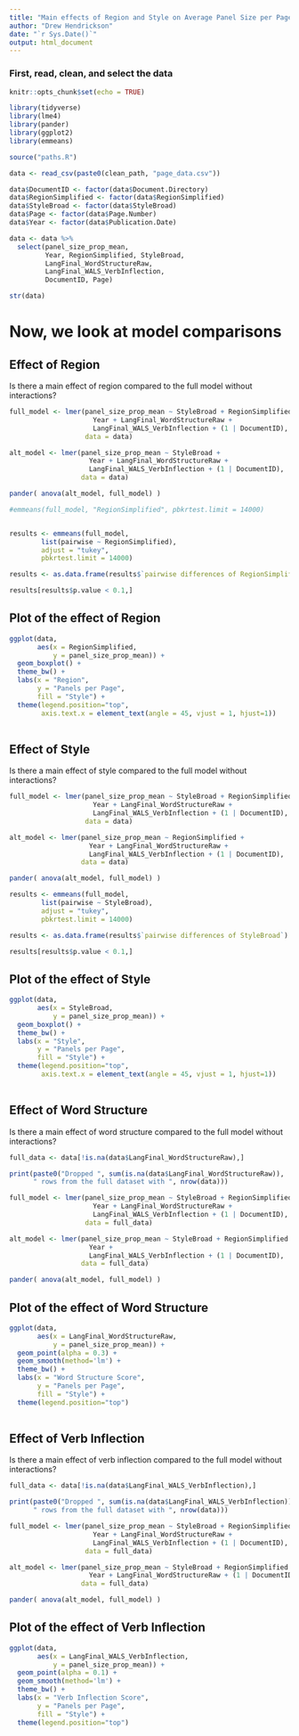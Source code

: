 ```yaml
---
title: "Main effects of Region and Style on Average Panel Size per Page"
author: "Drew Hendrickson"
date: "`r Sys.Date()`"
output: html_document
---
```


### First, read, clean, and select the data

```r
knitr::opts_chunk$set(echo = TRUE)
```

```r

library(tidyverse)
library(lme4)
library(pander)
library(ggplot2)
library(emmeans)


```




```r



source("paths.R")

data <- read_csv(paste0(clean_path, "page_data.csv"))

data$DocumentID <- factor(data$Document.Directory)
data$RegionSimplified <- factor(data$RegionSimplified)
data$StyleBroad <- factor(data$StyleBroad)
data$Page <- factor(data$Page.Number)
data$Year <- factor(data$Publication.Date)

```

```r

data <- data %>%
  select(panel_size_prop_mean, 
         Year, RegionSimplified, StyleBroad,
         LangFinal_WordStructureRaw,
         LangFinal_WALS_VerbInflection,
         DocumentID, Page)

str(data)

```

# Now, we look at model comparisons


## Effect of Region

Is there a main effect of region compared to the full model without interactions?

```r

full_model <- lmer(panel_size_prop_mean ~ StyleBroad + RegionSimplified + 
                     Year + LangFinal_WordStructureRaw + 
                     LangFinal_WALS_VerbInflection + (1 | DocumentID),
                   data = data)

alt_model <- lmer(panel_size_prop_mean ~ StyleBroad + 
                    Year + LangFinal_WordStructureRaw + 
                    LangFinal_WALS_VerbInflection + (1 | DocumentID),
                  data = data)

pander( anova(alt_model, full_model) )

```


```r

#emmeans(full_model, "RegionSimplified", pbkrtest.limit = 14000)


results <- emmeans(full_model,
        list(pairwise ~ RegionSimplified),
        adjust = "tukey",
        pbkrtest.limit = 14000)

results <- as.data.frame(results$`pairwise differences of RegionSimplified`)

results[results$p.value < 0.1,]

```

## Plot of the effect of Region


```r

ggplot(data,
       aes(x = RegionSimplified, 
           y = panel_size_prop_mean)) +
  geom_boxplot() +
  theme_bw() +
  labs(x = "Region",
       y = "Panels per Page",
       fill = "Style") +
  theme(legend.position="top",
        axis.text.x = element_text(angle = 45, vjust = 1, hjust=1))
  

```

## Effect of Style

Is there a main effect of style compared to the full model without interactions?

```r

full_model <- lmer(panel_size_prop_mean ~ StyleBroad + RegionSimplified + 
                     Year + LangFinal_WordStructureRaw + 
                     LangFinal_WALS_VerbInflection + (1 | DocumentID),
                   data = data)

alt_model <- lmer(panel_size_prop_mean ~ RegionSimplified + 
                    Year + LangFinal_WordStructureRaw + 
                    LangFinal_WALS_VerbInflection + (1 | DocumentID),
                  data = data)

pander( anova(alt_model, full_model) )

```

```r

results <- emmeans(full_model,
        list(pairwise ~ StyleBroad),
        adjust = "tukey",
        pbkrtest.limit = 14000)

results <- as.data.frame(results$`pairwise differences of StyleBroad`)

results[results$p.value < 0.1,]

```

## Plot of the effect of Style


```r

ggplot(data,
       aes(x = StyleBroad, 
           y = panel_size_prop_mean)) +
  geom_boxplot() +
  theme_bw() +
  labs(x = "Style",
       y = "Panels per Page",
       fill = "Style") +
  theme(legend.position="top",
        axis.text.x = element_text(angle = 45, vjust = 1, hjust=1))
  

```



############


## Effect of Word Structure

Is there a main effect of word structure compared to the full model without interactions?

```r

full_data <- data[!is.na(data$LangFinal_WordStructureRaw),]

print(paste0("Dropped ", sum(is.na(data$LangFinal_WordStructureRaw)),
      " rows from the full dataset with ", nrow(data)))

full_model <- lmer(panel_size_prop_mean ~ StyleBroad + RegionSimplified + 
                     Year + LangFinal_WordStructureRaw + 
                     LangFinal_WALS_VerbInflection + (1 | DocumentID),
                   data = full_data)

alt_model <- lmer(panel_size_prop_mean ~ StyleBroad + RegionSimplified + 
                    Year +  
                    LangFinal_WALS_VerbInflection + (1 | DocumentID),
                  data = full_data)

pander( anova(alt_model, full_model) )

```


## Plot of the effect of Word Structure


```r

ggplot(data,
       aes(x = LangFinal_WordStructureRaw, 
           y = panel_size_prop_mean)) +
  geom_point(alpha = 0.3) +
  geom_smooth(method='lm') + 
  theme_bw() +
  labs(x = "Word Structure Score",
       y = "Panels per Page",
       fill = "Style") +
  theme(legend.position="top")
  

```


############


## Effect of Verb Inflection

Is there a main effect of verb inflection compared to the full model without interactions?

```r

full_data <- data[!is.na(data$LangFinal_WALS_VerbInflection),]

print(paste0("Dropped ", sum(is.na(data$LangFinal_WALS_VerbInflection)),
      " rows from the full dataset with ", nrow(data)))

full_model <- lmer(panel_size_prop_mean ~ StyleBroad + RegionSimplified + 
                     Year + LangFinal_WordStructureRaw + 
                     LangFinal_WALS_VerbInflection + (1 | DocumentID),
                   data = full_data)

alt_model <- lmer(panel_size_prop_mean ~ StyleBroad + RegionSimplified + 
                    Year + LangFinal_WordStructureRaw + (1 | DocumentID),
                  data = full_data)

pander( anova(alt_model, full_model) )

```


## Plot of the effect of Verb Inflection


```r

ggplot(data,
       aes(x = LangFinal_WALS_VerbInflection, 
           y = panel_size_prop_mean)) +
  geom_point(alpha = 0.1) +
  geom_smooth(method='lm') + 
  theme_bw() +
  labs(x = "Verb Inflection Score",
       y = "Panels per Page",
       fill = "Style") +
  theme(legend.position="top")
  

```


